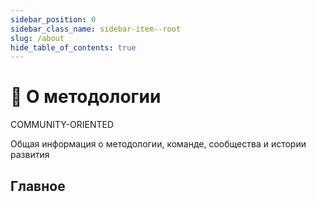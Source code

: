 ```yaml
---
sidebar_position: 0
sidebar_class_name: sidebar-item--root
slug: /about
hide_table_of_contents: true
---
```


# 🍰 О методологии

<span class="badge badge--violet margin-bottom--md">COMMUNITY-ORIENTED</span>

<p class="summary">
Общая информация о методологии, команде, сообщества и истории развития
</p>

## Главное


<Row 
    title="Миссия" 
    description="Цели и ограничения методологии"
    to="/docs/about/mission"
/>
